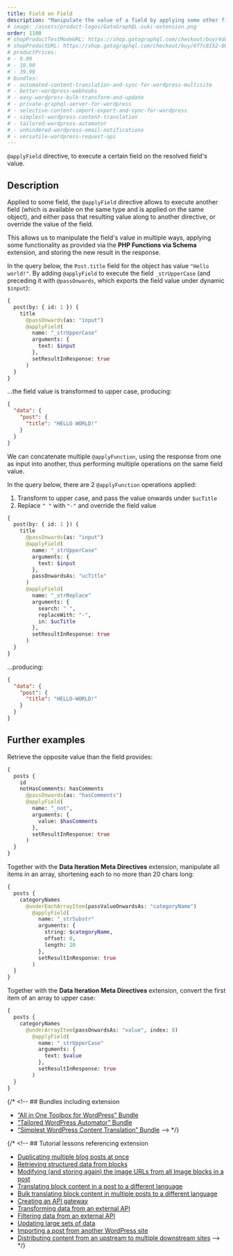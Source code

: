 ```yaml
---
title: Field on Field
description: "Manipulate the value of a field by applying some other field on it."
# image: /assets/product-logos/GatoGraphQL-suki-extension.png
order: 1100
# shopProductTestModeURL: https://shop.gatographql.com/checkout/buy/4ddc713f-807d-4ba0-8b33-74d6bb3d2aab
# shopProductURL: https://shop.gatographql.com/checkout/buy/6f7c8152-8060-427d-ad83-c5f8758c66df
# productPrices:
# - 9.99
# - 19.99
# - 39.99
# bundles:
# - automated-content-translation-and-sync-for-wordpress-multisite
# - better-wordpress-webhooks
# - easy-wordpress-bulk-transform-and-update
# - private-graphql-server-for-wordpress
# - selective-content-import-export-and-sync-for-wordpress
# - simplest-wordpress-content-translation
# - tailored-wordpress-automator
# - unhindered-wordpress-email-notifications
# - versatile-wordpress-request-api
---
```


`@applyField` directive, to execute a certain field on the resolved field's value.

## Description

Applied to some field, the `@applyField` directive allows to execute another field (which is available on the same type and is applied on the same object), and either pass that resulting value along to another directive, or override the value of the field.

This allows us to manipulate the field's value in multiple ways, applying some functionality as provided via the **PHP Functions via Schema** extension, and storing the new result in the response.

In the query below, the `Post.title` field for the object has value `"Hello world!"`. By adding `@applyField` to execute the field `_strUpperCase` (and preceding it with `@passOnwards`, which exports the field value under dynamic `$input`):

```graphql
{
  post(by: { id: 1 }) {
    title
      @passOnwards(as: "input")
      @applyField(
        name: "_strUpperCase"
        arguments: {
          text: $input
        },
        setResultInResponse: true
      )
  }
}
```

...the field value is transformed to upper case, producing:

```json
{
  "data": {
    "post": {
      "title": "HELLO WORLD!"
    }
  }
}
```

We can concatenate multiple `@applyFunction`, using the response from one as input into another, thus performing multiple operations on the same field value.

In the query below, there are 2 `@applyFunction` operations applied:

1. Transform to upper case, and pass the value onwards under `$ucTitle`
2. Replace `" "` with `"-"` and override the field value

```graphql
{
  post(by: { id: 1 }) {
    title
      @passOnwards(as: "input")
      @applyField(
        name: "_strUpperCase"
        arguments: {
          text: $input
        },
        passOnwardsAs: "ucTitle"
      )
      @applyField(
        name: "_strReplace"
        arguments: {
          search: " ",
          replaceWith: "-",
          in: $ucTitle
        },
        setResultInResponse: true
      )
  }
}
```

...producing:

```json
{
  "data": {
    "post": {
      "title": "HELLO-WORLD!"
    }
  }
}
```

## Further examples

Retrieve the opposite value than the field provides:

```graphql
{
  posts {
    id
    notHasComments: hasComments
      @passOnwards(as: "hasComments")
      @applyField(
        name: "_not",
        arguments: {
          value: $hasComments
        },
        setResultInResponse: true
      )
  }
}
```

Together with the **Data Iteration Meta Directives** extension, manipulate all items in an array, shortening each to no more than 20 chars long:

```graphql
{
  posts {
    categoryNames
      @underEachArrayItem(passValueOnwardsAs: "categoryName")
        @applyField(
          name: "_strSubstr"
          arguments: {
            string: $categoryName,
            offset: 0,
            length: 20
          },
          setResultInResponse: true
        )
  }
}
```

Together with the **Data Iteration Meta Directives** extension, convert the first item of an array to upper case:

```graphql
{
  posts {
    categoryNames
      @underArrayItem(passOnwardsAs: "value", index: 0)
        @applyField(
          name: "_strUpperCase"
          arguments: {
            text: $value
          },
          setResultInResponse: true
        )
  }
}
```

{/* <!-- ## Bundles including extension

- [“All in One Toolbox for WordPress” Bundle](../../bundles/all-in-one-toolbox-for-wordpress)
- [“Tailored WordPress Automator” Bundle](../../bundles/tailored-wordpress-automator)
- [“Simplest WordPress Content Translation” Bundle](../../bundles/simplest-wordpress-content-translation) --> */}

{/* <!-- ## Tutorial lessons referencing extension

- [Duplicating multiple blog posts at once](../../tutorial/duplicating-multiple-blog-posts-at-once)
- [Retrieving structured data from blocks](../../tutorial/retrieving-structured-data-from-blocks)
- [Modifying (and storing again) the image URLs from all Image blocks in a post](../../tutorial/modifying-and-storing-again-the-image-urls-from-all-image-blocks-in-a-post)
- [Translating block content in a post to a different language](../../tutorial/translating-block-content-in-a-post-to-a-different-language)
- [Bulk translating block content in multiple posts to a different language](../../tutorial/bulk-translating-block-content-in-multiple-posts-to-a-different-language)
- [Creating an API gateway](../../tutorial/creating-an-api-gateway)
- [Transforming data from an external API](../../tutorial/transforming-data-from-an-external-api)
- [Filtering data from an external API](../../tutorial/filtering-data-from-an-external-api)
- [Updating large sets of data](../../tutorial/updating-large-sets-of-data)
- [Importing a post from another WordPress site](../../tutorial/importing-a-post-from-another-wordpress-site)
- [Distributing content from an upstream to multiple downstream sites](../../tutorial/distributing-content-from-an-upstream-to-multiple-downstream-sites) --> */}
